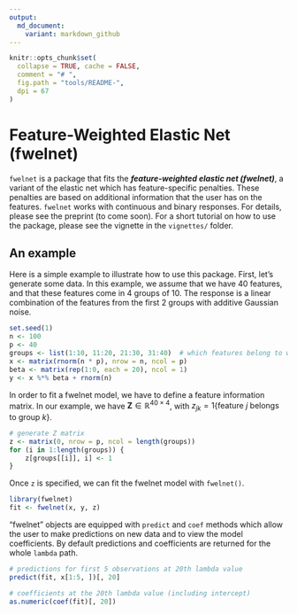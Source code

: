 ```yaml
---
output:
  md_document:
    variant: markdown_github
---
```


<!-- README.md is generated from README.Rmd. Please edit that file -->

```r
knitr::opts_chunk$set(
  collapse = TRUE, cache = FALSE,
  comment = "# ",
  fig.path = "tools/README-",
  dpi = 67
)
```

# Feature-Weighted Elastic Net (fwelnet)

`fwelnet` is a package that fits the __*feature-weighted elastic net (fwelnet)*__, a variant of the elastic net which has feature-specific penalties. These penalties are based on additional information that the user has on the features. `fwelnet` works with continuous and binary responses. For details, please see the preprint (to come soon). For a short tutorial on how to use the package, please see the vignette in the `vignettes/` folder.

## An example

Here is a simple example to illustrate how to use this package. First, let's generate some data. In this example, we assume that we have 40 features, and that these features come in 4 groups of 10. The response is a linear combination of the features from the first 2 groups with additive Gaussian noise.
```r
set.seed(1)
n <- 100
p <- 40
groups <- list(1:10, 11:20, 21:30, 31:40)  # which features belong to which group
x <- matrix(rnorm(n * p), nrow = n, ncol = p)
beta <- matrix(rep(1:0, each = 20), ncol = 1)
y <- x %*% beta + rnorm(n)
```

In order to fit a fwelnet model, we have to define a feature information matrix. In our example, we have $\mathbf{Z} \in \mathbb{R}^{40 \times 4}$, with $z_{jk} = 1\{ \text{feature } j \text{ belongs to group } k \}$.
```r
# generate Z matrix
z <- matrix(0, nrow = p, ncol = length(groups))
for (i in 1:length(groups)) {
    z[groups[[i]], i] <- 1
}
```

Once `z` is specified, we can fit the fwelnet model with `fwelnet()`.
```r
library(fwelnet)
fit <- fwelnet(x, y, z)
```

"fwelnet" objects are equipped with `predict` and `coef` methods which allow the user to make predictions on new data and to view the model coefficients. By default predictions and coefficients are returned for the whole `lambda` path.
```r
# predictions for first 5 observations at 20th lambda value
predict(fit, x[1:5, ])[, 20]

# coefficients at the 20th lambda value (including intercept)
as.numeric(coef(fit)[, 20])
```
